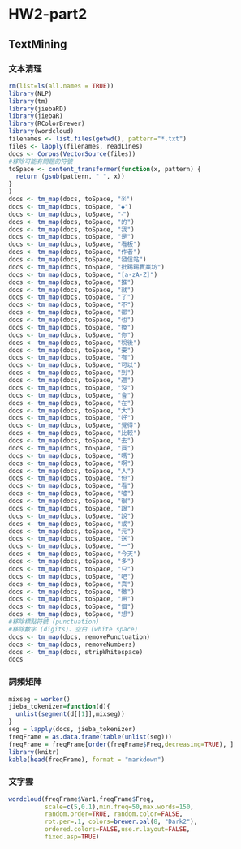 
# HW2-part2

## TextMining



### 文本清理
```r
rm(list=ls(all.names = TRUE))
library(NLP)
library(tm)
library(jiebaRD)
library(jiebaR)
library(RColorBrewer)
library(wordcloud)
filenames <- list.files(getwd(), pattern="*.txt")
files <- lapply(filenames, readLines)
docs <- Corpus(VectorSource(files))
#移除可能有問題的符號
toSpace <- content_transformer(function(x, pattern) {
  return (gsub(pattern, " ", x))
}
)
docs <- tm_map(docs, toSpace, "※")
docs <- tm_map(docs, toSpace, "◆")
docs <- tm_map(docs, toSpace, "‧")
docs <- tm_map(docs, toSpace, "的")
docs <- tm_map(docs, toSpace, "我")
docs <- tm_map(docs, toSpace, "是")
docs <- tm_map(docs, toSpace, "看板")
docs <- tm_map(docs, toSpace, "作者")
docs <- tm_map(docs, toSpace, "發信站")
docs <- tm_map(docs, toSpace, "批踢踢實業坊")
docs <- tm_map(docs, toSpace, "[a-zA-Z]")
docs <- tm_map(docs, toSpace, "推")
docs <- tm_map(docs, toSpace, "就")
docs <- tm_map(docs, toSpace, "了")
docs <- tm_map(docs, toSpace, "不")
docs <- tm_map(docs, toSpace, "都")
docs <- tm_map(docs, toSpace, "也")
docs <- tm_map(docs, toSpace, "換")
docs <- tm_map(docs, toSpace, "你")
docs <- tm_map(docs, toSpace, "稅後")
docs <- tm_map(docs, toSpace, "要")
docs <- tm_map(docs, toSpace, "有")
docs <- tm_map(docs, toSpace, "可以")
docs <- tm_map(docs, toSpace, "到")
docs <- tm_map(docs, toSpace, "還")
docs <- tm_map(docs, toSpace, "沒")
docs <- tm_map(docs, toSpace, "會")
docs <- tm_map(docs, toSpace, "在")
docs <- tm_map(docs, toSpace, "大")
docs <- tm_map(docs, toSpace, "好")
docs <- tm_map(docs, toSpace, "覺得")
docs <- tm_map(docs, toSpace, "比較")
docs <- tm_map(docs, toSpace, "去")
docs <- tm_map(docs, toSpace, "買")
docs <- tm_map(docs, toSpace, "嗎")
docs <- tm_map(docs, toSpace, "啊")
docs <- tm_map(docs, toSpace, "人")
docs <- tm_map(docs, toSpace, "但")
docs <- tm_map(docs, toSpace, "看")
docs <- tm_map(docs, toSpace, "噓")
docs <- tm_map(docs, toSpace, "很")
docs <- tm_map(docs, toSpace, "跟")
docs <- tm_map(docs, toSpace, "說")
docs <- tm_map(docs, toSpace, "或")
docs <- tm_map(docs, toSpace, "元")
docs <- tm_map(docs, toSpace, "送")
docs <- tm_map(docs, toSpace, "一")
docs <- tm_map(docs, toSpace, "今天")
docs <- tm_map(docs, toSpace, "多")
docs <- tm_map(docs, toSpace, "只")
docs <- tm_map(docs, toSpace, "吧")
docs <- tm_map(docs, toSpace, "真")
docs <- tm_map(docs, toSpace, "徵")
docs <- tm_map(docs, toSpace, "用")
docs <- tm_map(docs, toSpace, "個")
docs <- tm_map(docs, toSpace, "想")
#移除標點符號 (punctuation)
#移除數字 (digits)、空白 (white space)
docs <- tm_map(docs, removePunctuation)
docs <- tm_map(docs, removeNumbers)
docs <- tm_map(docs, stripWhitespace)
docs
```

### 詞頻矩陣
```r
mixseg = worker()
jieba_tokenizer=function(d){
  unlist(segment(d[[1]],mixseg))
}
seg = lapply(docs, jieba_tokenizer)
freqFrame = as.data.frame(table(unlist(seg)))
freqFrame = freqFrame[order(freqFrame$Freq,decreasing=TRUE), ]
library(knitr)
kable(head(freqFrame), format = "markdown")
```
### 文字雲
```r
wordcloud(freqFrame$Var1,freqFrame$Freq,
          scale=c(5,0.1),min.freq=50,max.words=150,
          random.order=TRUE, random.color=FALSE, 
          rot.per=.1, colors=brewer.pal(8, "Dark2"),
          ordered.colors=FALSE,use.r.layout=FALSE,
          fixed.asp=TRUE)
```